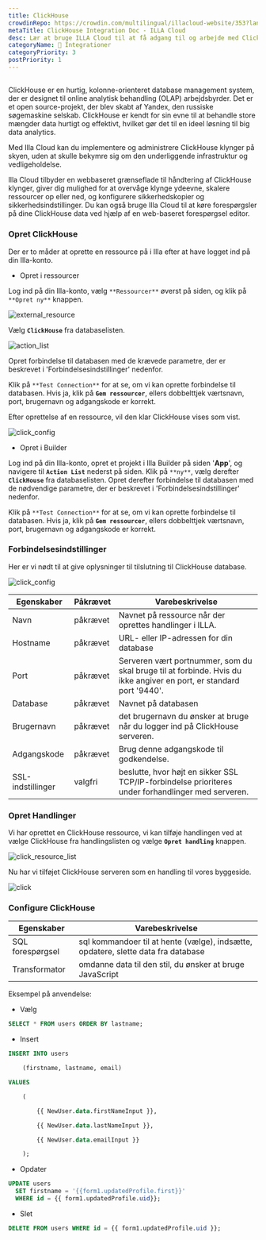 ```yaml
---
title: ClickHouse
crowdinRepo: https://crowdin.com/multilingual/illacloud-website/353?languages=da&filter=basic&value=0
metaTitle: ClickHouse Integration Doc - ILLA Cloud
desc: Lær at bruge ILLA Cloud til at få adgang til og arbejde med ClickHouse data.
categoryName: 🔨 Integrationer
categoryPriority: 3
postPriority: 1
---
```


## <h2 hidden>Hvad er ClickHouse?</h2>

ClickHouse er en hurtig, kolonne-orienteret database management system, der er designet til online analytisk behandling (OLAP) arbejdsbyrder. Det er et open source-projekt, der blev skabt af Yandex, den russiske søgemaskine selskab. ClickHouse er kendt for sin evne til at behandle store mængder data hurtigt og effektivt, hvilket gør det til en ideel løsning til big data analytics.

Med Illa Cloud kan du implementere og administrere ClickHouse klynger på skyen, uden at skulle bekymre sig om den underliggende infrastruktur og vedligeholdelse.

Illa Cloud tilbyder en webbaseret grænseflade til håndtering af ClickHouse klynger, giver dig mulighed for at overvåge klynge ydeevne, skalere ressourcer op eller ned, og konfigurere sikkerhedskopier og sikkerhedsindstillinger. Du kan også bruge Illa Cloud til at køre forespørgsler på dine ClickHouse data ved hjælp af en web-baseret forespørgsel editor.

### Opret ClickHouse

Der er to måder at oprette en ressource på i Illa efter at have logget ind på din Illa-konto.

-   Opret i ressourcer

Log ind på din Illa-konto, vælg `**Ressourcer**` øverst på siden, og klik på `**Opret ny**` knappen.

![external_resource](https://cdn.illacloud.com/official-website/img/docs/external_resource.png)

Vælg **`ClickHouse`** fra databaselisten.

![action_list](https://cdn.illacloud.com/official-website/img/docs/action_list.png)

Opret forbindelse til databasen med de krævede parametre, der er beskrevet i 'Forbindelsesindstillinger' nedenfor.

Klik på `**Test Connection**` for at se, om vi kan oprette forbindelse til databasen. Hvis ja, klik på **`Gem ressourcer`**, ellers dobbelttjek værtsnavn, port, brugernavn og adgangskode er korrekt.

Efter oprettelse af en ressource, vil den klar ClickHouse vises som vist.

![click_config](https://cdn.illacloud.com/official-website/img/docs/click_config.png)

-   Opret i Builder

Log ind på din Illa-konto, opret et projekt i Illa Builder på siden '**App**', og navigere til **`Action List`** nederst på siden. Klik på `**ny**`, vælg derefter **`ClickHouse`** fra databaselisten. Opret derefter forbindelse til databasen med de nødvendige parametre, der er beskrevet i 'Forbindelsesindstillinger' nedenfor.

Klik på `**Test Connection**` for at se, om vi kan oprette forbindelse til databasen. Hvis ja, klik på **`Gem ressourcer`**, ellers dobbelttjek værtsnavn, port, brugernavn og adgangskode er korrekt.

### Forbindelsesindstillinger

Her er vi nødt til at give oplysninger til tilslutning til ClickHouse database.

![click_config](https://cdn.illacloud.com/official-website/img/docs/click_config.png)

| Egenskaber        | Påkrævet | Varebeskrivelse                                                                                                         |
| ----------------- | -------- | ----------------------------------------------------------------------------------------------------------------------- |
| Navn              | påkrævet | Navnet på ressource når der oprettes handlinger i ILLA.                                                                 |
| Hostname          | påkrævet | URL- eller IP-adressen for din database                                                                                 |
| Port              | påkrævet | Serveren vært portnummer, som du skal bruge til at forbinde. Hvis du ikke angiver en port, er standard port '9440'.     |
| Database          | påkrævet | Navnet på databasen                                                                                                     |
| Brugernavn        | påkrævet | det brugernavn du ønsker at bruge når du logger ind på ClickHouse serveren.                                             |
| Adgangskode       | påkrævet | Brug denne adgangskode til godkendelse.                                                                                 |
| SSL-indstillinger | valgfri  | beslutte, hvor højt en sikker SSL TCP/IP-forbindelse prioriteres under forhandlinger med serveren.                      |

### Opret Handlinger

Vi har oprettet en ClickHouse ressource, vi kan tilføje handlingen ved at vælge ClickHouse fra handlingslisten og vælge **`Opret handling`** knappen.

![click_resource_list](https://cdn.illacloud.com/official-website/img/docs/clik_resource_list.png)

Nu har vi tilføjet ClickHouse serveren som en handling til vores byggeside.

![click](https://cdn.illacloud.com/official-website/img/docs/click.png)

### Configure ClickHouse

| Egenskaber         | Varebeskrivelse                                                                   |
| ------------------ | --------------------------------------------------------------------------------- |
| SQL forespørgsel   | sql kommandoer til at hente (vælge), indsætte, opdatere, slette data fra database |
| Transformator      | omdanne data til den stil, du ønsker at bruge JavaScript                          |

Eksempel på anvendelse:

-   Vælg

```sql
SELECT * FROM users ORDER BY lastname;
```

-   Insert

```sql
INSERT INTO users

	(firstname, lastname, email)

VALUES

	(

		{{ NewUser.data.firstNameInput }},

		{{ NewUser.data.lastNameInput }},

		{{ NewUser.data.emailInput }}

	);
```

-   Opdater

```sql
UPDATE users
  SET firstname = '{{form1.updatedProfile.first}}'
  WHERE id = {{ form1.updatedProfile.uid}};
```

-   Slet

```sql
DELETE FROM users WHERE id = {{ form1.updatedProfile.uid }};
```
